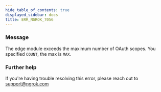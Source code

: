 ```yaml
---
hide_table_of_contents: true
displayed_sidebar: docs
title: ERR_NGROK_7056
---
```




### Message

The edge module exceeds the maximum number of OAuth scopes. You specified `COUNT`, the max is `MAX`.

<ErrorDetails error="err_ngrok_7056" />

### Further help

If you're having trouble resolving this error, please reach out to [support@ngrok.com](mailto:support@ngrok.com?subject=Help%20with%20ERR_NGROK_7056)
